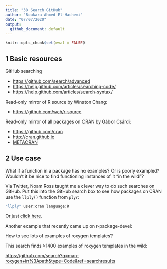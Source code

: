 ```yaml
---
title: "38 Search GitHub"
author: "Boukara Ahmed El-Hachemi"
date: "07/07/2020"
output: 
  github_document: default
---
```


```r
knitr::opts_chunk$set(eval = FALSE)
```

## 1 Basic resources


GitHub searching

* [https://github.com/search/advanced](https://github.com/search/advanced)
* [https://help.github.com/articles/searching-code/](https://help.github.com/articles/searching-code/)
* [https://help.github.com/articles/search-syntax/](https://help.github.com/articles/search-syntax/)

Read-only mirror of R source by Winston Chang:

* [https://github.com/wch/r-source](https://github.com/wch/r-source)    

Read-only mirror of all packages on CRAN by Gábor Csárdi:

* [https://github.com/cran](https://github.com/cran)
* [http://cran.github.io](http://cran.github.io/)
* [METACRAN](http://www.r-pkg.org/)  

## 2 Use case


What if a function in a package has no examples? Or is poorly exampled? Wouldn’t it be nice to find functioning instances of it “in the wild”?  

Via Twitter, Noam Ross taught me a clever way to do such searches on GitHub. Put this into the GitHub search box to see how packages on CRAN use the `llply()` function from `plyr`:

```bash
"llply" user:cran language:R
```

Or just [click here](https://github.com/search?l=r&q=%22llply%22+user%3Acran+language%3AR&ref=searchresults&type=Code).

Another example that recently came up on r-package-devel:

How to see lots of examples of roxygen templates?

This search finds >1400 examples of roxygen templates in the wild:

[https://github.com/search?q=man-roxygen+in%3Apath&type=Code&ref=searchresults](https://github.com/search?q=man-roxygen+in%3Apath&type=Code&ref=searchresults)
